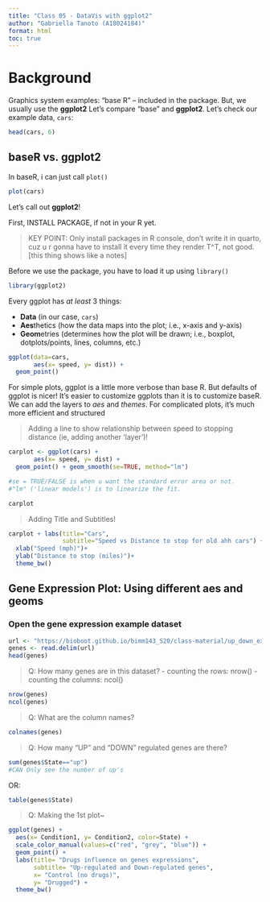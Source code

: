 ```yaml
---
title: "Class 05 - DataVis with ggplot2"
author: "Gabriella Tanoto (A18024184)"
format: html
toc: true
---
```


# Background
Graphics system examples: "base R" -- included in the package. But, we usually use the **ggplot2**
Let's compare "base" and **ggplot2**. Let's check our example data, `cars`:

```r
head(cars, 6)
```

## baseR vs. ggplot2

In baseR, i can just call `plot()`
```r
plot(cars)
```

Let's call out **ggplot2**!

First, INSTALL PACKAGE, if not in your R yet.

> KEY POINT: Only install packages in R console, don't write it in quarto, cuz u r gonna have to install it every time they render T^T, not good. [this thing shows like a notes]

Before we use the package, you have to load it up using `library()`
```r
library(ggplot2)
```

Every ggplot has *at least* 3 things:

- **Data** (in our case, `cars`)
- **Aes**thetics (how the data maps into the plot; i.e., x-axis and y-axis)
- **Geom**etries (determines how the plot will be drawn; i.e., boxplot, dotplots/points, lines, columns, etc.)

```r
ggplot(data=cars, 
       aes(x= speed, y= dist)) +
  geom_point()
```

For simple plots, ggplot is a little more verbose than base R. But defaults of ggplot is nicer!
It's easier to customize ggplots than it is to customize baseR. We can add the layers to *aes* and *themes*. For complicated plots, it's much more efficient and structured

>Adding a line to show relationship between speed to stopping distance (ie, adding another 'layer')!

```r
carplot <- ggplot(cars) + 
       aes(x= speed, y= dist) +
  geom_point() + geom_smooth(se=TRUE, method="lm")

#se = TRUE/FALSE is when u want the standard error area or not.
#"lm" ('linear models') is to linearize the fit. 

carplot
```

>Adding Title and Subtitles!

```r
carplot + labs(title="Cars", 
               subtitle="Speed vs Distance to stop for old ahh cars") +
  xlab("Speed (mph)")+ 
  ylab("Distance to stop (miles)")+
  theme_bw()
```

## Gene Expression Plot: Using different **aes** and **geoms**

### Open the gene expression example dataset
```r
url <- "https://bioboot.github.io/bimm143_S20/class-material/up_down_expression.txt"
genes <- read.delim(url)
head(genes)
```
>Q: How many genes are in this dataset?
    - counting the rows: nrow(<dataset>)
    - counting the columns: ncol(<dataset>)

```r
nrow(genes)
ncol(genes)
```
> Q: What are the column names? 

```r
colnames(genes)
```
>Q: How many "UP" and "DOWN" regulated genes are there?

```r
sum(genes$State=="up")
#CAN Only see the number of up's
```
OR:
```r
table(genes$State)
```

>Q: Making the 1st plot~

```r
ggplot(genes) + 
  aes(x= Condition1, y= Condition2, color=State) +
  scale_color_manual(values=c("red", "grey", "blue")) +
  geom_point() +
  labs(title= "Drugs influence on genes expressions",
       subtitle= "Up-regulated and Down-regulated genes",
       x= "Control (no drugs)",
       y= "Drugged") +
  theme_bw()
```

